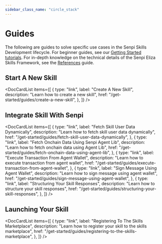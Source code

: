 ```yaml
---
sidebar_class_name: "circle_stack"
---
```



# Guides

The following are guides to solve specific use cases in the Senpi Skills Development lifecycle. For beginner guides, see our [Getting Started tutorials](../01-quickstart/index.mdx). For in-depth knowledge on the technical details of the Senpi Eliza Skills Framework, see the [References](../../references/01-architecture.mdx) guide.

## Start A New Skill

<DocCardList
  items={[
    {
      type: "link",
      label: "Create A New Skill",
      description: "Learn how to create a new skill",
      href: "/get-started/guides/create-a-new-skill",
    },
  ]}
/>

## Integrate Skill With Senpi

<DocCardList
  items={[
    {
      type: "link",
      label: "Fetch Skill User Data Dynamically",
      description: "Learn how to fetch skill user data dynamically",
      href: "/get-started/guides/fetch-skill-user-data-dynamically",
    },
    {
      type: "link",
      label: "Fetch Onchain Data Using Senpi Agent Lib",
      description: "Learn how to fetch onchain data using Agent Lib",
      href: "/get-started/guides/fetch-onchain-data-using-agent-lib",
    },
    {
      type: "link",
      label: "Execute Transaction From Agent Wallet",
      description: "Learn how to execute transaction from agent wallet",
      href: "/get-started/guides/execute-transaction-from-agent-wallet",
    },
    {
      type: "link",
      label: "Sign Message Using Agent Wallet",
      description: "Learn how to sign message using agent wallet",
      href: "/get-started/guides/sign-message-using-agent-wallet",
    },
    {
      type: "link",
      label: "Structuring Your Skill Responses",
      description: "Learn how to structure your skill responses",
      href: "/get-started/guides/structuring-your-skill-responses",
    },
  ]}
/>

## Launching Your Skill

<DocCardList
  items={[
    {
      type: "link",
      label: "Registering To The Skills Marketplace",
      description: "Learn how to register your skill to the skills marketplace",
      href: "/get-started/guides/registering-to-the-skills-marketplace",
    },
  ]}
/>
